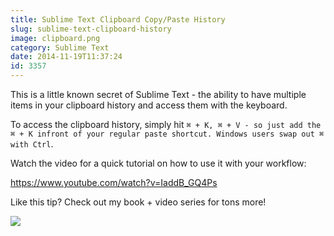 ```yaml
---
title: Sublime Text Clipboard Copy/Paste History
slug: sublime-text-clipboard-history
image: clipboard.png
category: Sublime Text
date: 2014-11-19T11:37:24
id: 3357
---
```


This is a little known secret of Sublime Text - the ability to have multiple items in your clipboard history and access them with the keyboard.

To access the clipboard history, simply hit `⌘ + K, ⌘ + V - so just add the ⌘ + K infront of your regular paste shortcut. Windows users swap out ⌘ with Ctrl`.

Watch the video for a quick tutorial on how to use it with your workflow:

https://www.youtube.com/watch?v=IaddB_GQ4Ps

Like this tip? Check out my book + video series for tons more!

<a href="https://sublimetextbook.com/?utm_source=clipboard&utm_medium=banner&utm_campaign=product"><img src="facebook-share2.png" /></a>